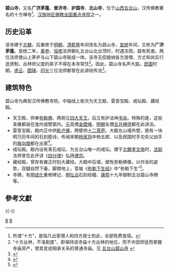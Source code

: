 {{漢傳佛教寺院
| name = 碧山寺
| img =  
| img_capt =  
| image_width =  
| chinese=  
| tradchi=  
| simpchi=  
| zhuyin=
| pinyin=
| typy=
| wg=
| nihongo =
| hiragana =
| romaji =
| hangul=
| hanja=
| rr=
| mr=
| vietnamese=
| chunom=
| hantu=
| hannom=
| location = {{CHN}}[[山西省|山西]][[五台山|五台山]]
| sangou =
| section = 
| god = [[弥勒佛|弥勒佛]]、[[毗卢佛|毗卢佛]]
| found_year = [[北魏|北魏]]
| founder =  
| restoration =
| restorator =
| official_name = 碧山寺
| alias =  
| struct =  
| title =
| cultural_collection =  
|}}

'''碧山寺'''，又名'''广济茅蓬'''、'''普济寺'''、'''护国寺'''、'''北山寺'''，位于[[山西省|山西]][[五台山|五台山]]，汉传佛教著名的十方禅寺<ref>所谓“十方”，是指凡出家僧人和四方居士到此，全部免费食宿。</ref>，[[汉族地区佛教全国重点寺院|汉族地区佛教全国重点寺院]]之一。

== 历史沿革 ==
{{Quote box
|width=20%
|align=right
|quote=落日碧山寺，<br />萧然古涧边。<br />白云生翠崦，<br />明月下寒泉。
|source=《清凉山志》
|}}

该寺建于[[北魏|北魏]]，后重修于[[明朝|明朝]]，[[清朝|清]][[乾隆|乾隆]]年间改名为碧山寺，[[宣统|宣统]]年间，又称为'''广济茅蓬'''。宣统二年，[[乘参|乘参]]、[[恒修|恒修]]法师朝礼五台山北台顶时，时遇冻雨，路有死者。两位法师使山上茅庐与山下碧山寺联成一体。该寺无偿接纳各方游僧、方丈和尚实行选贤制、丛林师父度的弟子不得在本寺常住<ref>“十方丛林，不准剃度”，即保持该寺庙十方丛林的地位，而不许因师徒而掌握寺庙资产，使其变成相承关系的普通寺庙。见 [http://www.lotour.com/snapshot/2007-4-11/snapshot_61808_4.shtml 五台山碧山寺] {{webarchive|url=https://web.archive.org/web/20120307083344/http://www.lotour.com/snapshot/2007-4-11/snapshot_61808_4.shtml |date=2012-03-07 }}</ref>。因此，碧山寺名声大振。[[中華民國|民国]]时期，[[虚云|虚云]]、[[圆瑛|圆瑛]]、[[印光|印光]]三位法师都曾在此讲经传法<ref>{{Cite web |url=http://www.china-visit.com/shanxi/wutaishan/14426.html |title=五台山碧山寺 |access-date=2009-12-26 |archive-date=2010-11-26 |archive-url=https://web.archive.org/web/20101126234505/http://www.china-visit.com/shanxi/wutaishan/14426.html |dead-url=no }}</ref>。

== 建筑特色 ==
碧山寺为典型汉传佛教寺院，中轴线上依次为天王殿、雷音宝殿、戒坛殿、藏经殿。

* 天王殿，供奉[[弥勒佛|弥勒佛]]、两侧立[[四大天王|四大天王]]，后立有护法神[[韦驮|韦驮]]。特殊的是，这些圣像都装在龛内或壁窗内。[[元|元]]高僧[[金壁峰|金壁峰]]、[[明朝|明朝]]名僧[[古月禅师|古月禅师]]都在此讲法。
* 雷音宝殿，殿内正中供[[毗卢佛|毗卢佛]]，两壁供[[十二菩萨|十二菩萨]]。大殿左山墙外壁，嵌有一块明万历年间的石刻题诗，传闻宋朝[[杨家将|杨家将]]中杨五郎、以及民国时手刃杀父凶手的[[施剑翘|施剑翘]]都在出家<ref>{{Cite web |url=http://m.chinawutaishan.cn/simiao/hanchuan/bishansi/2822.html |title=五台山最大的十方禅寺——碧山寺 |access-date=2021-06-16 |archive-date=2021-06-24 |archive-url=https://web.archive.org/web/20210624195817/http://m.chinawutaishan.cn/simiao/hanchuan/bishansi/2822.html |dead-url=no }}</ref>。
* 戒坛殿。殿内设有青石戒坛，为五台山唯一的戒坛。建于[[北魏|北魏]][[孝文帝|孝文帝]]时，[[法聪|法聪]]法师曾在此开讲《[[四分律|四分律]]》弘扬[[律宗|律宗]]。
* 藏经殿，曾存有雍正时刻大藏经。大殿中后墙，塑有弥勒佛像，以作坐的姿势，双腿自然下垂，脚蹬地上，意喻《[[弥勒下生经|弥勒下生经]]》中“弥勒下生”<ref>{{Cite web |url=http://www.huaxia.com/zhsx/zw/00177716.html |title=碧山寺 |access-date=2009-12-26 |archive-date=2010-12-08 |archive-url=https://web.archive.org/web/20101208150307/http://www.huaxia.com/zhsx/zw/00177716.html |dead-url=no }}</ref>。
* 寺碑。有[[明|明]][[成化|成化]]重修碑记、[[明|明]][[弘治_(明朝)|弘治]]石刻经幢、[[康熙|康熙]]十九年御制五台碧山寺碑等。

==參考文獻==
{{reflist|2}}
{{-}}
{{China-buddhism-temple|state=collapsed}}

[[Category:汉族地区佛教全国重点寺院|B]]
[[Category:五台山佛寺|B]]